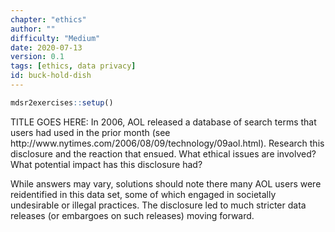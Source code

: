 ```yaml
---
chapter: "ethics"
author: ""
difficulty: "Medium"
date: 2020-07-13 
version: 0.1
tags: [ethics, data privacy]
id: buck-hold-dish
---
```


```r
mdsr2exercises::setup()
```

TITLE GOES HERE: In 2006, AOL released a database of search terms that users had used in the prior month (see http://www.nytimes.com/2006/08/09/technology/09aol.html).  Research this disclosure and the reaction that ensued.  What ethical issues are involved?  What potential impact has this disclosure had?

 <!--begin-answer-->

While answers may vary, solutions should note there many AOL users were reidentified in this data set, some of which engaged in societally undesirable or illegal practices. The disclosure led to much stricter data releases (or embargoes on such releases) moving forward.
  <!--end-answer-->


